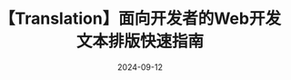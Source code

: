 ---
title: 【Translation】面向开发者的Web开发文本排版快速指南
description: Oleh 的博文 Quick guide to web typography for developers 的翻译。
tags:
    - 翻译
category: translation
date: 2024-09-12
---